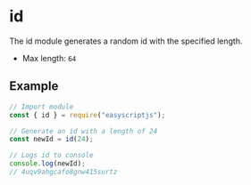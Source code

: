 # id
The id module generates a random id with the specified length.
  - Max length: `64`

## Example

```js
// Import module
const { id } = require("easyscriptjs");

// Generate an id with a length of 24
const newId = id(24);

// Logs id to console
console.log(newId);
// 4uqv9ahgcafo8gnw415surtz
```
